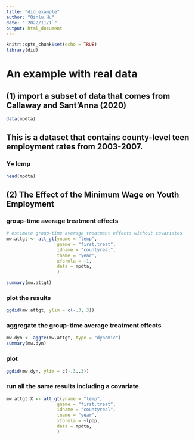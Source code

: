 ---
title: "did_example"
author: "Qinlu.Hu"
date: "`2022/11/1`"
output: html_document
---

```{r setup, include=FALSE}
knitr::opts_chunk$set(echo = TRUE)
library(did)
```

# An example with real data

## (1) import a subset of data that comes from Callaway and Sant’Anna (2020)

```{r}
data(mpdta)
```

## This is a dataset that contains county-level teen employment rates from 2003-2007. 
### Y= lemp

```{r}
head(mpdta)
```

## (2) The Effect of the Minimum Wage on Youth Employment

### group-time average treatment effects

```{r}
# estimate group-time average treatment effects without covariates
mw.attgt <- att_gt(yname = "lemp",
                   gname = "first.treat",
                   idname = "countyreal",
                   tname = "year",
                   xformla = ~1,
                   data = mpdta,
                   )
```

```{r}
summary(mw.attgt)
```

### plot the results
```{r}
ggdid(mw.attgt, ylim = c(-.3,.3))
```

### aggregate the group-time average treatment effects
```{r}
mw.dyn <- aggte(mw.attgt, type = "dynamic")
summary(mw.dyn)
```

### plot
```{r}
ggdid(mw.dyn, ylim = c(-.3,.3))
```

### run all the same results including a covariate

```{r}
mw.attgt.X <- att_gt(yname = "lemp",
                   gname = "first.treat",
                   idname = "countyreal",
                   tname = "year",
                   xformla = ~lpop,
                   data = mpdta,
                   )
```

